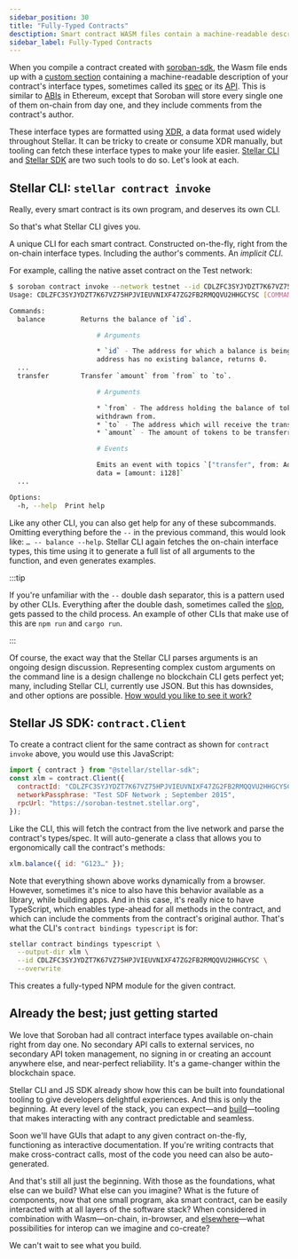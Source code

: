 ```yaml
---
sidebar_position: 30
title: "Fully-Typed Contracts"
desctiption: Smart contract WASM files contain a machine-readable description of the interface type.
sidebar_label: Fully-Typed Contracts
---
```


<head>
  <title>
    {`Smart contract WASM files contain a machine-readable description of the
    interface type.`}
  </title>
  <meta charSet="utf-8" />
  <meta
    property="og:title"
    content="Smart contract WASM files contain a machine-readable description of the interface type."
  />
  <meta
    property="og:description"
    content="All smart contract interface types will be available on-chain right away with no secondary API calls to external services, no secondary API management, and more."
  />
</head>

When you compile a contract created with [soroban-sdk](../../../../tools/sdks/library.mdx#soroban-rust-sdk), the Wasm file ends up with a [custom section](https://webassembly.github.io/spec/core/appendix/custom.html) containing a machine-readable description of your contract's interface types, sometimes called its [spec](https://github.com/stellar/rs-soroban-sdk/tree/main/soroban-spec) or its [API](https://github.com/stellar/soroban-docs/pull/381#issuecomment-1507283476). This is similar to [ABIs](https://www.quicknode.com/guides/ethereum-development/smart-contracts/what-is-an-abi/) in Ethereum, except that Soroban will store every single one of them on-chain from day one, and they include comments from the contract's author.

These interface types are formatted using [XDR](../../data-format/xdr.mdx), a data format used widely throughout Stellar. It can be tricky to create or consume XDR manually, but tooling can fetch these interface types to make your life easier. [Stellar CLI](../../../../tools/developer-tools/README.mdx#cli) and [Stellar SDK](../../../../tools/sdks/library.mdx#javascript-sdk) are two such tools to do so. Let's look at each.

## Stellar CLI: `stellar contract invoke`

Really, every smart contract is its own program, and deserves its own CLI.

So that's what Stellar CLI gives you.

A unique CLI for each smart contract. Constructed on-the-fly, right from the on-chain interface types. Including the author's comments. An _implicit CLI_.

For example, calling the native asset contract on the Test network:

```bash
$ soroban contract invoke --network testnet --id CDLZFC3SYJYDZT7K67VZ75HPJVIEUVNIXF47ZG2FB2RMQQVU2HHGCYSC -- --help
Usage: CDLZFC3SYJYDZT7K67VZ75HPJVIEUVNIXF47ZG2FB2RMQQVU2HHGCYSC [COMMAND]

Commands:
  balance         Returns the balance of `id`.

                      # Arguments

                      * `id` - The address for which a balance is being queried. If the
                      address has no existing balance, returns 0.
  ...
  transfer        Transfer `amount` from `from` to `to`.

                      # Arguments

                      * `from` - The address holding the balance of tokens which will be
                      withdrawn from.
                      * `to` - The address which will receive the transferred tokens.
                      * `amount` - The amount of tokens to be transferred.

                      # Events

                      Emits an event with topics `["transfer", from: Address, to: Address],
                      data = [amount: i128]`
  ...

Options:
  -h, --help  Print help
```

Like any other CLI, you can also get help for any of these subcommands. Omitting everything before the `--` in the previous command, this would look like: `… -- balance --help`. Stellar CLI again fetches the on-chain interface types, this time using it to generate a full list of all arguments to the function, and even generates examples.

:::tip

If you're unfamiliar with the `--` double dash separator, this is a pattern used by other CLIs. Everything after the double dash, sometimes called the [slop](https://github.com/clap-rs/clap/issues/971), gets passed to the child process. An example of other CLIs that make use of this are `npm run` and `cargo run`.

:::

<!-- The following paragraph is also outdated, but I'm not sure the most up-to-date PRs/Issues/Discussions to link to. Maybe we can just remove this paragraph? -->

Of course, the exact way that the Stellar CLI parses arguments is an ongoing design discussion. Representing complex custom arguments on the command line is a design challenge no blockchain CLI gets perfect yet; many, including Stellar CLI, currently use JSON. But this has downsides, and other options are possible. [How would you like to see it work?](https://docs.google.com/document/d/1LASaLyxIA2-YqLnn2NqI5NZGnEmdzx9lLh-j7n0-i4A/edit#)

## Stellar JS SDK: `contract.Client`

To create a contract client for the same contract as shown for `contract invoke` above, you would use this JavaScript:

```js
import { contract } from "@stellar/stellar-sdk";
const xlm = contract.Client({
  contractId: "CDLZFC3SYJYDZT7K67VZ75HPJVIEUVNIXF47ZG2FB2RMQQVU2HHGCYSC",
  networkPassphrase: "Test SDF Network ; September 2015",
  rpcUrl: "https://soroban-testnet.stellar.org",
});
```

Like the CLI, this will fetch the contract from the live network and parse the contract's types/spec. It will auto-generate a class that allows you to ergonomically call the contract's methods:

```js
xlm.balance({ id: "G123…" });
```

Note that everything shown above works dynamically from a browser. However, sometimes it's nice to also have this behavior available as a library, while building apps. And in this case, it's really nice to have TypeScript, which enables type-ahead for all methods in the contract, and which can include the comments from the contract's original author. That's what the CLI's `contract bindings typescript` is for:

```bash
stellar contract bindings typescript \
  --output-dir xlm \
  --id CDLZFC3SYJYDZT7K67VZ75HPJVIEUVNIXF47ZG2FB2RMQQVU2HHGCYSC \
  --overwrite
```

This creates a fully-typed NPM module for the given contract.

## Already the best; just getting started

We love that Soroban had all contract interface types available on-chain right from day one. No secondary API calls to external services, no secondary API token management, no signing in or creating an account anywhere else, and near-perfect reliability. It's a game-changer within the blockchain space.

Stellar CLI and JS SDK already show how this can be built into foundational tooling to give developers delightful experiences. And this is only the beginning. At every level of the stack, you can expect—and [build](https://stellar.org/foundation/grants-and-funding)—tooling that makes interacting with any contract predictable and seamless.

Soon we'll have GUIs that adapt to any given contract on-the-fly, functioning as interactive documentation. If you're writing contracts that make cross-contract calls, most of the code you need can also be auto-generated.

And that's still all just the beginning. With those as the foundations, what else can we build? What else can you imagine? What is the future of components, now that one small program, aka smart contract, can be easily interacted with at all layers of the software stack? When considered in combination with Wasm—on-chain, in-browser, and [elsewhere](https://en.wikipedia.org/wiki/WebAssembly#Implementations)—what possibilities for interop can we imagine and co-create?

We can't wait to see what you build.
